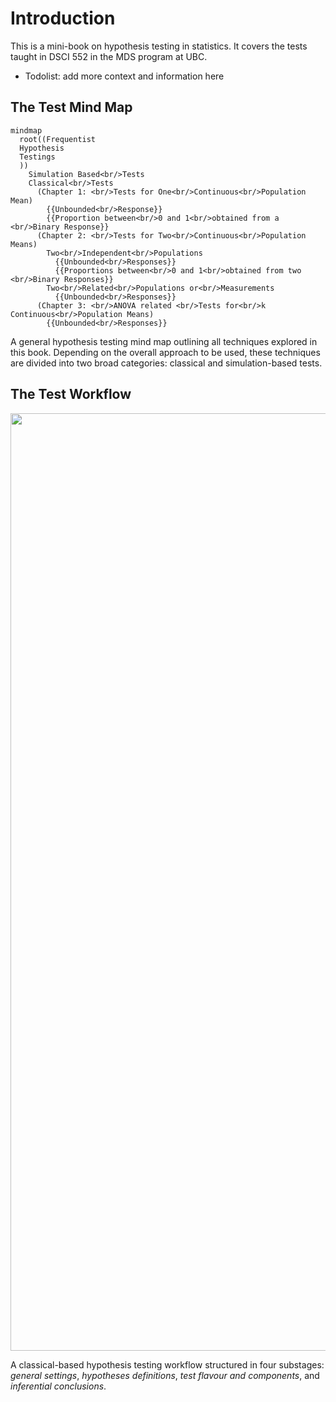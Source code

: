 <!-- Google tag (gtag.js) -->
<script async src="https://www.googletagmanager.com/gtag/js?id=G-DZWGQVJSHE"></script>
<script>
  window.dataLayer = window.dataLayer || [];
  function gtag(){dataLayer.push(arguments);}
  gtag('js', new Date());

  gtag('config', 'G-DZWGQVJSHE');
</script>

# Introduction {.unnumbered}

This is a mini-book on hypothesis testing in statistics. It covers the tests taught in DSCI 552 in the MDS program at UBC.

-   Todolist: add more context and information here

## The Test Mind Map

::: {#fig-test-general-mindmap}
```mermaid
mindmap
  root((Frequentist
  Hypothesis 
  Testings
  ))
    Simulation Based<br/>Tests
    Classical<br/>Tests
      (Chapter 1: <br/>Tests for One<br/>Continuous<br/>Population Mean)
        {{Unbounded<br/>Response}}
        {{Proportion between<br/>0 and 1<br/>obtained from a <br/>Binary Response}}
      (Chapter 2: <br/>Tests for Two<br/>Continuous<br/>Population Means)
        Two<br/>Independent<br/>Populations
          {{Unbounded<br/>Responses}}
          {{Proportions between<br/>0 and 1<br/>obtained from two <br/>Binary Responses}}
        Two<br/>Related<br/>Populations or<br/>Measurements
          {{Unbounded<br/>Responses}}
      (Chapter 3: <br/>ANOVA related <br/>Tests for<br/>k Continuous<br/>Population Means)
        {{Unbounded<br/>Responses}}
```

A general hypothesis testing mind map outlining all techniques explored in this book. Depending on the overall approach to be used, these techniques are divided into two broad categories: classical and simulation-based tests.
:::

## The Test Workflow

::: {#fig-classical-hypothesis-testing-workflow}
![](img/mini-test-book-hypothesis-testing-workflow.png){width="1500"}

A classical-based hypothesis testing workflow structured in four substages: *general settings*, *hypotheses definitions*, *test flavour and components*, and *inferential conclusions*.
:::